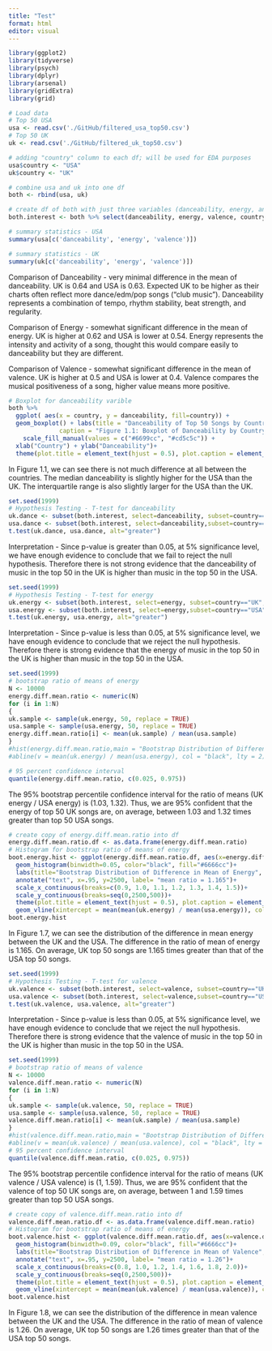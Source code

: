 ```yaml
---
title: "Test"
format: html
editor: visual
---
```


```r
library(ggplot2)
library(tidyverse)
library(psych) 
library(dplyr)
library(arsenal)
library(gridExtra)
library(grid)

# Load data
# Top 50 USA
usa <- read.csv('./GitHub/filtered_usa_top50.csv')
# Top 50 UK
uk <- read.csv('./GitHub/filtered_uk_top50.csv')

# adding "country" column to each df; will be used for EDA purposes
usa$country <- "USA"
uk$country <- "UK"

# combine usa and uk into one df
both <- rbind(usa, uk)

# create df of both with just three variables (danceability, energy, and valence) of interest and country
both.interest <- both %>% select(danceability, energy, valence, country)

# summary statistics - USA
summary(usa[c('danceability', 'energy', 'valence')])

# summary statistics - UK
summary(uk[c('danceability', 'energy', 'valence')])
```

Comparison of Danceability - very minimal difference in the mean of danceability. UK is 0.64 and USA is 0.63. Expected UK to be higher as their charts often reflect more dance/edm/pop songs ("club music"). Danceability represents a combination of tempo, rhythm stability, beat strength, and regularity.

Comparison of Energy - somewhat significant difference in the mean of energy. UK is higher at 0.62 and USA is lower at 0.54. Energy represents the intensity and activity of a song, thought this would compare easily to danceability but they are different.

Comparison of Valence - somewhat significant difference in the mean of valence. UK is higher at 0.5 and USA is lower at 0.4. Valence compares the musical positiveness of a song, higher value means more positive.

```r
# Boxplot for danceability varible
both %>%
  ggplot( aes(x = country, y = danceability, fill=country)) +
  geom_boxplot() + labs(title = "Danceability of Top 50 Songs by Country",
              caption = "Figure 1.1: Boxplot of Danceability by Country")+
    scale_fill_manual(values = c("#6699cc", "#cd5c5c")) +
  xlab("Country") + ylab("Danceability")+ 
  theme(plot.title = element_text(hjust = 0.5), plot.caption = element_text(hjust = 0.5))
```

In Figure 1.1, we can see there is not much difference at all between the countries. The median danceability is slightly higher for the USA than the UK. The interquartile range is also slightly larger for the USA than the UK.

```r
set.seed(1999)
# Hypothesis Testing - T-test for danceability
uk.dance <- subset(both.interest, select=danceability, subset=country=="UK", drop=T)
usa.dance <- subset(both.interest, select=danceability,subset=country=="USA", drop=T)
t.test(uk.dance, usa.dance, alt="greater")
```

Interpretation - Since p-value is greater than 0.05, at 5% significance level, we have enough evidence to conclude that we fail to reject the null hypothesis. Therefore there is not strong evidence that the danceability of music in the top 50 in the UK is higher than music in the top 50 in the USA.

```r
set.seed(1999)
# Hypothesis Testing - T-test for energy
uk.energy <- subset(both.interest, select=energy, subset=country=="UK", drop=T)
usa.energy <- subset(both.interest, select=energy,subset=country=="USA", drop=T)
t.test(uk.energy, usa.energy, alt="greater")
```

Interpretation - Since p-value is less than 0.05, at 5% significance level, we have enough evidence to conclude that we reject the null hypothesis. Therefore there is strong evidence that the energy of music in the top 50 in the UK is higher than music in the top 50 in the USA.

```r
set.seed(1999)
# bootstrap ratio of means of energy
N <- 10000
energy.diff.mean.ratio <- numeric(N) 
for (i in 1:N)
{
uk.sample <- sample(uk.energy, 50, replace = TRUE)
usa.sample <- sample(usa.energy, 50, replace = TRUE) 
energy.diff.mean.ratio[i] <- mean(uk.sample) / mean(usa.sample)
}
#hist(energy.diff.mean.ratio,main = "Bootstrap Distribution of Difference in Mean of Energy", col = '#6666cc', xlab = 'Difference in Mean of Energy')
#abline(v = mean(uk.energy) / mean(usa.energy), col = "black", lty = 2)

# 95 percent confidence interval
quantile(energy.diff.mean.ratio, c(0.025, 0.975))
```

The 95% bootstrap percentile confidence interval for the ratio of means (UK energy / USA energy) is (1.03, 1.32). Thus, we are 95% confident that the energy of top 50 UK songs are, on average, between 1.03 and 1.32 times greater than top 50 USA songs.

```r
# create copy of energy.diff.mean.ratio into df
energy.diff.mean.ratio.df <- as.data.frame(energy.diff.mean.ratio)
# Histogram for bootstrap ratio of means of energy
boot.energy.hist <- ggplot(energy.diff.mean.ratio.df, aes(x=energy.diff.mean.ratio))+
  geom_histogram(binwidth=0.05, color="black", fill="#6666cc")+
  labs(title="Bootstrap Distribution of Difference in Mean of Energy", x = "Difference in Mean of Energy", y = "Frequency", caption = "Figure 1.7: Histogram of Bootstrap Difference in Mean of Energy")+
  annotate("text", x=.95, y=2500, label= "mean ratio = 1.165")+
  scale_x_continuous(breaks=c(0.9, 1.0, 1.1, 1.2, 1.3, 1.4, 1.5))+
  scale_y_continuous(breaks=seq(0,2500,500))+
  theme(plot.title = element_text(hjust = 0.5), plot.caption = element_text(hjust = 0.5))+                     
  geom_vline(xintercept = mean(mean(uk.energy) / mean(usa.energy)), col = "black", linetype="dashed")
boot.energy.hist
```

In Figure 1.7, we can see the distribution of the difference in mean energy between the UK and the USA. The difference in the ratio of mean of energy is 1.165. On average, UK top 50 songs are 1.165 times greater than that of the USA top 50 songs.

```r
set.seed(1999)
# Hypothesis Testing - T-test for valence
uk.valence <- subset(both.interest, select=valence, subset=country=="UK", drop=T)
usa.valence <- subset(both.interest, select=valence,subset=country=="USA", drop=T)
t.test(uk.valence, usa.valence, alt="greater")
```

Interpretation - Since p-value is less than 0.05, at 5% significance level, we have enough evidence to conclude that we reject the null hypothesis. Therefore there is strong evidence that the valence of music in the top 50 in the UK is higher than music in the top 50 in the USA.

```r
set.seed(1999)
# bootstrap ratio of means of valence
N <- 10000
valence.diff.mean.ratio <- numeric(N) 
for (i in 1:N)
{
uk.sample <- sample(uk.valence, 50, replace = TRUE)
usa.sample <- sample(usa.valence, 50, replace = TRUE) 
valence.diff.mean.ratio[i] <- mean(uk.sample) / mean(usa.sample)
}
#hist(valence.diff.mean.ratio,main = "Bootstrap Distribution of Difference in Mean of Valence", col = '#6666cc', xlab = 'Difference in Mean of Valence')
#abline(v = mean(uk.valence) / mean(usa.valence), col = "black", lty = 2)
# 95 percent confidence interval
quantile(valence.diff.mean.ratio, c(0.025, 0.975))
```

The 95% bootstrap percentile confidence interval for the ratio of means (UK valence / USA valence) is (1, 1.59). Thus, we are 95% confident that the valence of top 50 UK songs are, on average, between 1 and 1.59 times greater than top 50 USA songs.

```r
# create copy of valence.diff.mean.ratio into df
valence.diff.mean.ratio.df <- as.data.frame(valence.diff.mean.ratio)
# Histogram for bootstrap ratio of means of energy
boot.valence.hist <- ggplot(valence.diff.mean.ratio.df, aes(x=valence.diff.mean.ratio))+
  geom_histogram(binwidth=0.09, color="black", fill="#6666cc")+
  labs(title="Bootstrap Distribution of Difference in Mean of Valence", x = "Difference in Mean of Valence", y = "Frequency", caption = "Figure 1.8: Histogram of Bootstrap Difference in Mean of Valence")+
  annotate("text", x=.95, y=2500, label= "mean ratio = 1.26")+
  scale_x_continuous(breaks=c(0.8, 1.0, 1.2, 1.4, 1.6, 1.8, 2.0))+
  scale_y_continuous(breaks=seq(0,2500,500))+
  theme(plot.title = element_text(hjust = 0.5), plot.caption = element_text(hjust = 0.5))+                     
  geom_vline(xintercept = mean(mean(uk.valence) / mean(usa.valence)), col = "black", linetype="dashed")
boot.valence.hist
```

In Figure 1.8, we can see the distribution of the difference in mean valence between the UK and the USA. The difference in the ratio of mean of valence is 1.26. On average, UK top 50 songs are 1.26 times greater than that of the USA top 50 songs.
